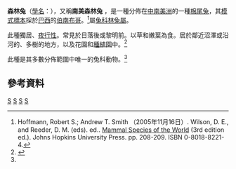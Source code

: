 {{Speciesbox
| taxon = Sylvilagus brasiliensis
| image2 = AudubonMarshHareS.jpg
| image2_caption = [[約翰·詹姆斯·奧杜邦|約翰·詹姆斯·奧杜邦]]的石版畫，手工設色|image=Sylvilagus brasiliensis1.jpg
| status = LC
| status_system = iucn3.1
| status_ref = <ref name=iucn>{{IUCN2008 | assessors = Mexican Association for Conservation and Study of Lagomorphs (AMCELA), Romero Malpica, F.J. & Rangel Cordero, H. | year = 2008 | title = Sylvilagus brasiliensis | id = 41298 | downloaded = 2009-06-04}}</ref>
| binomial_authority = ([[林奈|Linnaeus]], 1758)
}}

'''森林兔'''（[[學名|學名]]：{{lang|la|''Sylvilagus brasiliensis''}}），又稱'''南美森林兔''' ，是一種分佈在[[中美洲|中]][[南美洲|南美洲]]的一種[[棉尾兔|棉尾兔]]，其[[模式標本|模式標本]]採於[[巴西|巴西]]的[[伯南布哥|伯南布哥]]。<ref name="msw3">Hoffmann, Robert S.; Andrew T. Smith （2005年11月16日）. Wilson, D. E., and Reeder, D. M. (eds). ed.. [http://www.bucknell.edu/msw3/browse.asp?s=y&id=13500303 Mammal Species of the World] (3rd edition ed.). Johns Hopkins University Press. pp. 208-209. ISBN 0-8018-8221-4.</ref>屬[[兔科|兔科]][[林兔屬|林兔屬]]。

此種獨居、[[夜行性|夜行性]]。常見於日落後或黎明前。以草和嫩葉為食。居於鄰近沼澤或沿河的、多樹的地方，以及花園和[[種植園|種植園]]中。<ref name=guide>{{cite book | author = Louise H. Emmons and Francois Feer | year = 1997 | title = Neotropical Rainforest Mammals, A Field Guide}}
</ref>

此種是其多數分佈範圍中唯一的兔科動物。<ref name=guide/>

== 參考資料 ==
{{reflist}}
{{Taxonbar|from=Q856610}}

[[Category:IUCN红色名录无危物种|S]]
[[Category:林兔屬|S]]
[[Category:南美洲哺乳動物|S]]
[[Category:1758年描述的哺乳動物|S]]